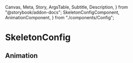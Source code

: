   Canvas,
  Meta,
  Story,
  ArgsTable,
  Subtitle,
  Description,
} from "@storybook/addon-docs";
  SkeletonConfigComponent,
  AnimationComponent,
} from "./components/Config";

<Meta title="Components/SkeletonConfig" component={SkeletonConfigComponent} />

# SkeletonConfig

<ArgsTable of={SkeletonConfigComponent} />

## Animation

<ArgsTable of={AnimationComponent} />
